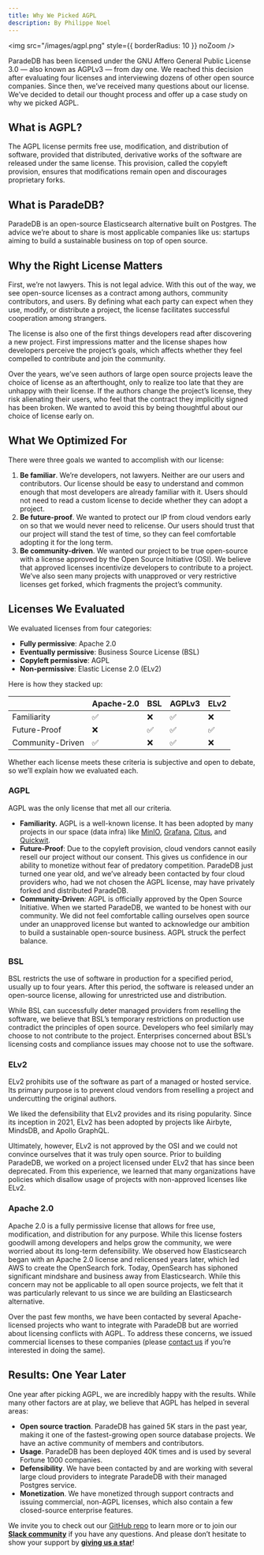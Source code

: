 ```yaml
---
title: Why We Picked AGPL
description: By Philippe Noel
---
```


<img
  src="/images/agpl.png"
  style={{ borderRadius: 10 }}
  noZoom
/>

ParadeDB has been licensed under the GNU Affero General Public License 3.0 — also known as AGPLv3 — from day one. We reached this decision after evaluating four licenses and interviewing dozens of other open source companies. Since then, we’ve received many questions about our license. We’ve decided to detail our thought process and offer up a case study on why we picked AGPL.

## What is AGPL?

The AGPL license permits free use, modification, and distribution of software, provided that distributed, derivative works of the software are released under the same license. This provision, called the copyleft provision, ensures that modifications remain open and discourages proprietary forks.

## What is ParadeDB?

ParadeDB is an open-source Elasticsearch alternative built on Postgres. The advice we’re about to share is most applicable companies like us: startups aiming to build a sustainable business on top of open source.

## Why the Right License Matters

First, we’re not lawyers. This is not legal advice. With this out of the way, we see open-source licenses as a contract among authors, community contributors, and users. By defining what each party can expect when they use, modify, or distribute a project, the license facilitates successful cooperation among strangers.

The license is also one of the first things developers read after discovering a new project. First impressions matter and the license shapes how developers perceive the project’s goals, which affects whether they feel compelled to contribute and join the community. 

Over the years, we’ve seen authors of large open source projects leave the choice of license as an afterthought, only to realize too late that they are unhappy with their license. If the authors change the project’s license, they risk alienating their users, who feel that the contract they implicitly signed has been broken. We wanted to avoid this by being thoughtful about our choice of license early on.

## What We Optimized For

There were three goals we wanted to accomplish with our license:

1. **Be familiar**. We’re developers, not lawyers. Neither are our users and contributors. Our license should be easy to understand and common enough that most developers are already familiar with it. Users should not need to read a custom license to decide whether they can adopt a project.
2. **Be future-proof**. We wanted to protect our IP from cloud vendors early on so that we would never need to relicense. Our users should trust that our project will stand the test of time, so they can feel comfortable adopting it for the long term.
3. **Be community-driven**. We wanted our project to be true open-source with a license approved by the Open Source Initiative (OSI). We believe that approved licenses incentivize developers to contribute to a project. We’ve also seen many projects with unapproved or very restrictive licenses get forked, which fragments the project’s community.

## Licenses We Evaluated

We evaluated licenses from four categories: 

- **Fully permissive**: Apache 2.0
- **Eventually permissive**: Business Source License (BSL)
- **Copyleft permissive**: AGPL
- **Non-permissive**: Elastic License 2.0 (ELv2)

Here is how they stacked up:

|  | Apache-2.0 | BSL | AGPLv3 | ELv2 |
| --- | --- | --- | --- | --- |
| Familiarity | ✅ | ❌ | ✅ | ❌ |
| Future-Proof | ❌ | ✅ | ✅ | ✅ |
| Community-Driven | ✅ | ❌ | ✅ | ❌ |

Whether each license meets these criteria is subjective and open to debate, so we’ll explain how we evaluated each.

### AGPL

AGPL was the only license that met all our criteria.

- **Familiarity.** AGPL is a well-known license. It has been adopted by many projects in our space (data infra) like [MinIO](https://github.com/minio/minio), [Grafana](https://github.com/grafana/grafana), [Citus](https://github.com/citusdata/citus), and [Quickwit](https://github.com/quickwit-oss/quickwit).
- **Future-Proof**: Due to the copyleft provision, cloud vendors cannot easily resell our project without our consent. This gives us confidence in our ability to monetize without fear of predatory competition. ParadeDB just turned one year old, and we’ve already been contacted by four cloud providers who, had we not chosen the AGPL license, may have privately forked and distributed ParadeDB.
- **Community-Driven**: AGPL is officially approved by the Open Source Initiative. When we started ParadeDB, we wanted to be honest with our community. We did not feel comfortable calling ourselves open source under an unapproved license but wanted to acknowledge our ambition to build a sustainable open-source business. AGPL struck the perfect balance.

### BSL

BSL restricts the use of software in production for a specified period, usually up to four years. After this period, the software is released under an open-source license, allowing for unrestricted use and distribution.

While BSL can successfully deter managed providers from reselling the software, we believe that BSL’s temporary restrictions on production use contradict the principles of open source. Developers who feel similarly may choose to not contribute to the project. Enterprises concerned about BSL’s licensing costs and compliance issues may choose not to use the software.

### ELv2

ELv2 prohibits use of the software as part of a managed or hosted service. Its primary purpose is to prevent cloud vendors from reselling a project and undercutting the original authors.

We liked the defensibility that ELv2 provides and its rising popularity. Since its inception in 2021, ELv2 has been adopted by projects like Airbyte, MindsDB, and Apollo GraphQL.

Ultimately, however, ELv2 is not approved by the OSI and we could not convince ourselves that it was truly open source. Prior to building ParadeDB, we worked on a project licensed under ELv2 that has since been deprecated. From this experience, we learned that many organizations have policies which disallow usage of projects with non-approved licenses like ELv2.

### Apache 2.0

Apache 2.0 is a fully permissive license that allows for free use, modification, and distribution for any purpose. While this license fosters goodwill among developers and helps grow the community, we were worried about its long-term defensibility. We observed how Elasticsearch began with an Apache 2.0 license and relicensed years later, which led AWS to create the OpenSearch fork. Today, OpenSearch has siphoned significant mindshare and business away from Elasticsearch. While this concern may not be applicable to all open source projects, we felt that it was particularly relevant to us since we are building an Elasticsearch alternative.

Over the past few months, we have been contacted by several Apache-licensed projects who want to integrate with ParadeDB but are worried about licensing conflicts with AGPL. To address these concerns, we issued commercial licenses to these companies (please [contact us](https://www.notion.so/Why-We-Picked-AGPL-Ming-Edit-e1c8b1f5acbe4395bfd9988c4a6e8ae1?pvs=21) if you’re interested in doing the same).

## Results: One Year Later

One year after picking AGPL, we are incredibly happy with the results. While many other factors are at play, we believe that AGPL has helped in several areas:

- **Open source traction**. ParadeDB has gained 5K stars in the past year, making it one of the fastest-growing open source database projects. We have an active community of members and contributors.
- **Usage**. ParadeDB has been deployed 40K times and is used by several Fortune 1000 companies.
- **Defensibility**. We have been contacted by and are working with several large cloud providers to integrate ParadeDB with their managed Postgres service.
- **Monetization**. We have monetized through support contracts and issuing commercial, non-AGPL licenses, which also contain a few closed-source enterprise features.

We invite you to check out our [GitHub repo](https://github.com/paradedb/paradedb) to learn more or to join our [**Slack community**](https://join.slack.com/t/paradedbcommunity/shared_invite/zt-2lkzdsetw-OiIgbyFeiibd1DG~6wFgTQ) if you have any questions. And please don’t hesitate to show your support by [**giving us a star**](https://github.com/paradedb/paradedb)!